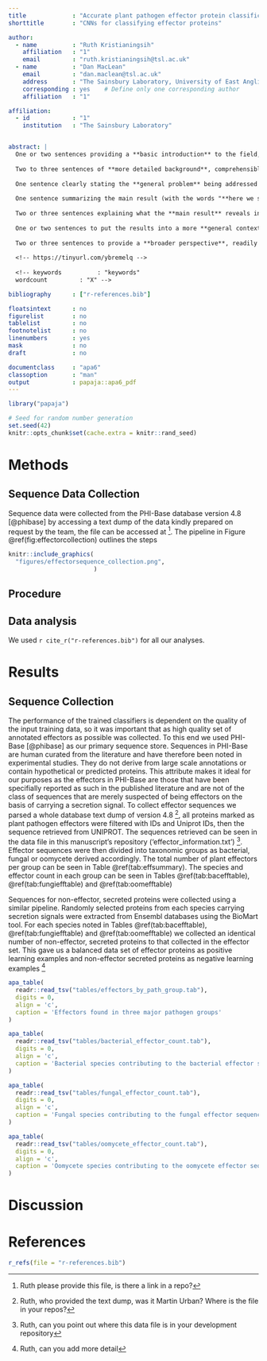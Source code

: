 ```yaml
---
title             : "Accurate plant pathogen effector protein classification _ab initio_ with **deepredeff**, an ensemble of convolutional neural networks."
shorttitle        : "CNNs for classifying effector proteins"

author: 
  - name          : "Ruth Kristianingsih"
    affiliation   : "1"
    email         : "ruth.kristianingsih@tsl.ac.uk"
  - name          : "Dan MacLean"
    email         : "dan.maclean@tsl.ac.uk"
    address       : "The Sainsbury Laboratory, University of East Anglia, Norwich, UK, NR4 7UH"
    corresponding : yes    # Define only one corresponding author
    affiliation   : "1"

affiliation:
  - id            : "1"
    institution   : "The Sainsbury Laboratory"


abstract: |
  One or two sentences providing a **basic introduction** to the field,  comprehensible to a scientist in any discipline.
  
  Two to three sentences of **more detailed background**, comprehensible  to scientists in related disciplines.
  
  One sentence clearly stating the **general problem** being addressed by  this particular study.
  
  One sentence summarizing the main result (with the words "**here we show**" or their equivalent).
  
  Two or three sentences explaining what the **main result** reveals in direct comparison to what was thought to be the case previously, or how the  main result adds to previous knowledge.
  
  One or two sentences to put the results into a more **general context**.
  
  Two or three sentences to provide a **broader perspective**, readily comprehensible to a scientist in any discipline.
  
  <!-- https://tinyurl.com/ybremelq -->
  
  <!-- keywords          : "keywords" 
  wordcount         : "X" -->

bibliography      : ["r-references.bib"]

floatsintext      : no
figurelist        : no
tablelist         : no
footnotelist      : no
linenumbers       : yes
mask              : no
draft             : no

documentclass     : "apa6"
classoption       : "man"
output            : papaja::apa6_pdf
---
```


```r
library("papaja")
```

```r
# Seed for random number generation
set.seed(42)
knitr::opts_chunk$set(cache.extra = knitr::rand_seed)
```



# Methods

## Sequence Data Collection

Sequence data were collected from the PHI-Base database version 4.8 [@phibase] by accessing a text dump of the data kindly prepared on request by the team, the file can be accessed at ^[Ruth please provide this file, is there a link in a repo?]. The pipeline in Figure \@ref(fig:effectorcollection) outlines the steps

```r
knitr::include_graphics(
  "figures/effectorsequence_collection.png",
                        )
```


## Procedure

## Data analysis
We used `r cite_r("r-references.bib")` for all our analyses.


# Results

## Sequence Collection

The performance of the trained classifiers is dependent on the quality of the input training data, so it was important that as high quality set of annotated effectors as possible was collected. To this end we used PHI-Base [@phibase] as our primary sequence store. Sequences in PHI-Base are human curated from the literature and have therefore been noted in experimental studies. They do not derive from large scale annotations or contain hypothetical or predicted proteins. This attribute makes it ideal for our purposes as the effectors in PHI-Base are those that have been specifially reported as such in the published literature and are not of the class of sequences that are merely suspected of being effectors on the basis of carrying a secretion signal. To collect effector sequences we parsed a whole database text dump of version 4.8 ^[Ruth, who provided the text dump, was it Martin Urban? Where is the file in your repos?], all proteins marked as plant pathogen effectors were filtered with IDs and Uniprot IDs, then the sequence retrieved from UNIPROT. The sequences retrieved can be seen in the data file in this manuscript's repository ('effector_information.txt') ^[Ruth, can you point out where this data file is in your development repository]. Effector sequences were then divided into taxonomic groups as bacterial, fungal or oomycete derived accordingly. The total number of plant effectors per group can be seen in Table \@ref(tab:effsummary). The species and effector count in each group can be seen in Tables \@ref(tab:bacefftable), \@ref(tab:fungiefftable) and \@ref(tab:oomefftable)

Sequences for non-effector, secreted proteins were collected using a similar pipeline. Randomly selected proteins from each species carrying secretion signals were extracted from Ensembl databases using the BioMart tool. For each species noted in Tables \@ref(tab:bacefftable), \@ref(tab:fungiefftable) and \@ref(tab:oomefftable) we collected an identical number of non-effector, secreted proteins to that collected in the effector set. This gave us a balanced data set of effector proteins as positive learning examples and non-effector secreted proteins as negative learning examples ^[Ruth, can you add more detail]

```r
apa_table(
  readr::read_tsv("tables/effectors_by_path_group.tab"),
  digits = 0,
  align = 'c',
  caption = 'Effectors found in three major pathogen groups'
)
```

```r
apa_table(
  readr::read_tsv("tables/bacterial_effector_count.tab"),
  digits = 0,
  align = 'c',
  caption = 'Bacterial species contributing to the bacterial effector sequence set retrieved from PHI-Base'
)
```
```r
apa_table(
  readr::read_tsv("tables/fungal_effector_count.tab"),
  digits = 0,
  align = 'c',
  caption = 'Fungal species contributing to the fungal effector sequence set retrieved from PHI-Base'
)
```
```r
apa_table(
  readr::read_tsv("tables/oomycete_effector_count.tab"),
  digits = 0,
  align = 'c',
  caption = 'Oomycete species contributing to the oomycete effector sequence set retrieved from PHI-Base'
)
```

# Discussion


\newpage

# References
```r
r_refs(file = "r-references.bib")
```

\begingroup
\setlength{\parindent}{-0.5in}
\setlength{\leftskip}{0.5in}

<div id="refs" custom-style="Bibliography"></div>
\endgroup
